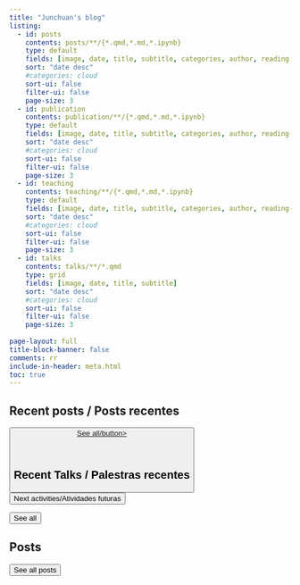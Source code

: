 ```yaml
---
title: "Junchuan's blog"
listing:
  - id: posts
    contents: posts/**/{*.qmd,*.md,*.ipynb}
    type: default
    fields: [image, date, title, subtitle, categories, author, reading-time]
    sort: "date desc"
    #categories: cloud
    sort-ui: false
    filter-ui: false
    page-size: 3
  - id: publication
    contents: publication/**/{*.qmd,*.md,*.ipynb}
    type: default
    fields: [image, date, title, subtitle, categories, author, reading-time]
    sort: "date desc"
    #categories: cloud
    sort-ui: false
    filter-ui: false
    page-size: 3     
  - id: teaching
    contents: teaching/**/{*.qmd,*.md,*.ipynb}
    type: default
    fields: [image, date, title, subtitle, categories, author, reading-time]
    sort: "date desc"
    #categories: cloud
    sort-ui: false
    filter-ui: false
    page-size: 3
  - id: talks
    contents: talks/**/*.qmd
    type: grid
    fields: [image, date, title, subtitle]
    sort: "date desc"
    #categories: cloud
    sort-ui: false
    filter-ui: false
    page-size: 3        
  
page-layout: full
title-block-banner: false
comments: rr
include-in-header: meta.html  
toc: true
---
```


## Recent posts / Posts recentes

::: {#posts}
:::

<a href="../posts/index.html"> <button type="button" class="btn btn-primary float-end btn-sm">See all/button></a>

<br>

## Recent Talks / Palestras recentes

<a href="../talks/index.html"> <button type="button" class="btn btn-danger float-end btn-sm">Next activities/Atividades futuras</button></a><br>

::: {#talks}
:::

<a href="../talks/index.html"> <button type="button" class="btn btn-primary float-end btn-sm">See all</button></a>

## Posts 

::: {#posts}
:::

<a href="../posts/index.html"> <button type="button" class="btn btn-primary float-end btn-sm">See all posts</button></a>

